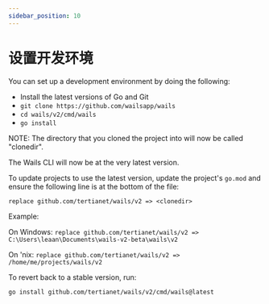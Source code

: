 ```yaml
---
sidebar_position: 10
---
```


# 设置开发环境

You can set up a development environment by doing the following:

- Install the latest versions of Go and Git
- `git clone https://github.com/wailsapp/wails`
- `cd wails/v2/cmd/wails`
- `go install`

NOTE: The directory that you cloned the project into will now be called "clonedir".

The Wails CLI will now be at the very latest version.

To update projects to use the latest version, update the project's `go.mod` and ensure the following line is at the bottom of the file:

`replace github.com/tertianet/wails/v2 => <clonedir>`

Example:

On Windows: `replace github.com/tertianet/wails/v2 => C:\Users\leaan\Documents\wails-v2-beta\wails\v2`

On 'nix: `replace github.com/tertianet/wails/v2 => /home/me/projects/wails/v2`

To revert back to a stable version, run:

`go install github.com/tertianet/wails/v2/cmd/wails@latest`
